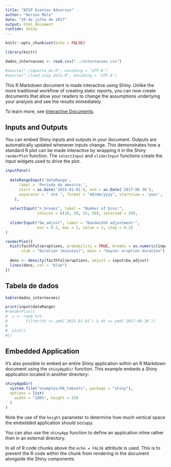 ```yaml
---
title: "NISP Eventos Adversos"
author: "Herson Melo"
date: "20 de julho de 2017"
output: html_document
runtime: shiny
---
```


```r
knitr::opts_chunk$set(echo = FALSE)

library(knitr)

dados_internacoes <- read.csv("../internacoes.csv")

#source("./importa_mv.R", encoding = 'UTF-8')
#source("./load_nisp_data.R", encoding = 'UTF-8')
```

This R Markdown document is made interactive using Shiny. Unlike the more traditional workflow of creating static reports, you can now create documents that allow your readers to change the assumptions underlying your analysis and see the results immediately. 

To learn more, see [Interactive Documents](http://rmarkdown.rstudio.com/authoring_shiny.html).

## Inputs and Outputs

You can embed Shiny inputs and outputs in your document. Outputs are automatically updated whenever inputs change.  This demonstrates how a standard R plot can be made interactive by wrapping it in the Shiny `renderPlot` function. The `selectInput` and `sliderInput` functions create the input widgets used to drive the plot.

```r
inputPanel(
  
  dateRangeInput('dateRange',
      label = 'Período da amostra:',
      start = as.Date('2015-01-01'), end = as.Date('2017-06-30'),
      separator = " até ", format = "dd/mm/yyyy", startview = 'year', language = 'pt'
    ),
  
  selectInput("n_breaks", label = "Number of bins:",
              choices = c(10, 20, 35, 50), selected = 20),
  
  sliderInput("bw_adjust", label = "Bandwidth adjustment:",
              min = 0.2, max = 2, value = 1, step = 0.2)
)

renderPlot({
  hist(faithful$eruptions, probability = TRUE, breaks = as.numeric(input$n_breaks),
       xlab = "Duration (minutes)", main = "Geyser eruption duration")
  
  dens <- density(faithful$eruptions, adjust = input$bw_adjust)
  lines(dens, col = "blue")
})
```

## Tabela de dados

```r
kable(dados_internacoes)

print(input$dateRange)
#renderPlot({
#  x <- raw0 %>% 
#        filter(dt >= ymd('2015-01-01') & dt <= ymd('2017-06-30'))
#  
#  plot()
#})
```


## Embedded Application

It's also possible to embed an entire Shiny application within an R Markdown document using the `shinyAppDir` function. This example embeds a Shiny application located in another directory:

```r
shinyAppDir(
  system.file("examples/06_tabsets", package = "shiny"),
  options = list(
    width = "100%", height = 550
  )
)
```

Note the use of the `height` parameter to determine how much vertical space the embedded application should occupy.

You can also use the `shinyApp` function to define an application inline rather then in an external directory.

In all of R code chunks above the `echo = FALSE` attribute is used. This is to prevent the R code within the chunk from rendering in the document alongside the Shiny components.



